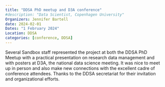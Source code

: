 ```yaml
---
title: "DDSA PhD meetup and D3A conference"
#description: "Data Scientist, Copenhagen University"
Organizers: Jennifer Bartell
date: 2024-02-01
Dates: "1 February 2024"
Location: DDSA
categories: [conference, DDSA]
---
```


Several Sandbox staff represented the project at both the DDSA PhD Meetup with a practical presentation on research data management and with posters at D3A, the national data science meeting. It was nice to meet up in person and also make new connections with the excellent cadre of conference attendees. Thanks to the DDSA secretariat for their invitation and organizational efforts.